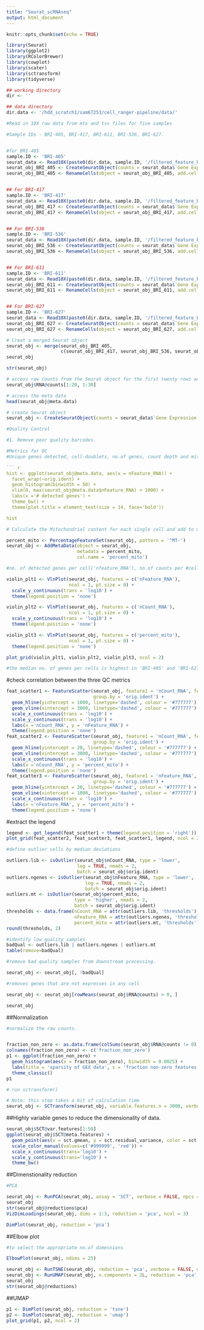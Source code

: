 ---
title: "Seurat_scRNAseq"
output: html_document
---

```{r setup, include=FALSE}
knitr::opts_chunk$set(echo = TRUE)

library(Seurat)
library(ggplot2)
library(RColorBrewer)
library(cowplot)
library(scater)
library(sctransform)
library(tidyverse)

## working directory
dir <- ''

## data directory
dir.data <- '/hdd_scratch1/sam67253/cell_ranger-pipeline/data/'

```


```{r read_data, warning=FALSE, message=FALSE}

#Read in 10X raw data from mtx and tsv files for five samples

#Sample IDs - BRI-405, BRI-417, BRI-611, BRI-536, BRI-627. 


#for BRI-405
sample.ID <- 'BRI-405'
seurat_data <- Read10X(paste0(dir.data, sample.ID, '/filtered_feature_bc_matrix/'))
seurat_obj_BRI_405 <- CreateSeuratObject(counts = seurat_data$`Gene Expression`, project = sample.ID)
seurat_obj_BRI_405 <- RenameCells(object = seurat_obj_BRI_405, add.cell.id = sample.ID)


## For BRI-417
sample.ID <- 'BRI-417'
seurat_data <- Read10X(paste0(dir.data, sample.ID, '/filtered_feature_bc_matrix/'))
seurat_obj_BRI_417 <- CreateSeuratObject(counts = seurat_data$`Gene Expression`, project = sample.ID)
seurat_obj_BRI_417 <- RenameCells(object = seurat_obj_BRI_417, add.cell.id = sample.ID)


## For BRI-536
sample.ID <- 'BRI-536'
seurat_data <- Read10X(paste0(dir.data, sample.ID, '/filtered_feature_bc_matrix/'))
seurat_obj_BRI_536 <- CreateSeuratObject(counts = seurat_data$`Gene Expression`, project = sample.ID)
seurat_obj_BRI_536 <- RenameCells(object = seurat_obj_BRI_536, add.cell.id = sample.ID)


## For BRI-611
sample.ID <- 'BRI-611'
seurat_data <- Read10X(paste0(dir.data, sample.ID, '/filtered_feature_bc_matrix/'))
seurat_obj_BRI_611 <- CreateSeuratObject(counts = seurat_data$`Gene Expression`, project = sample.ID)
seurat_obj_BRI_611 <- RenameCells(object = seurat_obj_BRI_611, add.cell.id = sample.ID)


## For BRI-627
sample.ID <- 'BRI-627'
seurat_data <- Read10X(paste0(dir.data, sample.ID, '/filtered_feature_bc_matrix/'))
seurat_obj_BRI_627 <- CreateSeuratObject(counts = seurat_data$`Gene Expression`, project = sample.ID)
seurat_obj_BRI_627 <- RenameCells(object = seurat_obj_BRI_627, add.cell.id = sample.ID)

```

```{r}

# Creat a merged Seurat object
seurat_obj <- merge(seurat_obj_BRI_405,
                    c(seurat_obj_BRI_417, seurat_obj_BRI_536, seurat_obj_BRI_611, seurat_obj_BRI_627))
seurat_obj

str(seurat_obj)

# access raw counts from the Seurat object for the first twenty rows and columns
seurat_obj$RNA@counts[1:20, 1:30]

# access the meta data
head(seurat_obj@meta.data)

# create Seurat object
seurat_obj <- CreateSeuratObject(counts = seurat_data$`Gene Expression`)


```

```{r}

#Quality Control

#1. Remove poor quality barcodes. 

#Metrics for QC
#Unique genes detected, cell-doublets, no.of genes, count depth and mitochondrial expression

``` {r histogram_of_detected_genes, warning = FALSE, fig.width = 10, fig.height = 6}

hist <- ggplot(seurat_obj@meta.data, aes(x = nFeature_RNA)) +
  facet_wrap(~orig.ident) +
  geom_histogram(binwidth = 50) +
  xlim(0, max(seurat_obj@meta.data$nFeature_RNA) + 1000) +
  labs(x ='# detected genes') +
  theme_bw() +
  theme(plot.title = element_text(size = 14, face='bold'))

hist

```

```{r percentage_mitochondrial_genes}

# Calculate the Mitochondrial content for each single cell and add to meta.data

percent_mito <- PercentageFeatureSet(seurat_obj, pattern = '^MT-')
seurat_obj <- AddMetaData(object = seurat_obj,
                          metadata = percent_mito,
                          col.name = 'percent_mito')
```


```{r QC_violin_plots, warning = FALSE, message = FALSE, fig.width = 10, fig.height = 6}

#no. of detected genes per cell('nfeature_RNA'), no.of counts per #cell('nCount_RNA'), percent of mitochindiral genes per cell #('percent_mito')

violin_plt1 <- VlnPlot(seurat_obj, features = c('nFeature_RNA'), 
                       ncol = 1, pt.size = 0) +
  scale_y_continuous(trans = 'log10') +
  theme(legend.position = 'none')

violin_plt2 <- VlnPlot(seurat_obj, features = c('nCount_RNA'), 
                       ncol = 1, pt.size = 0) +
  scale_y_continuous(trans = 'log10') +
  theme(legend.position = 'none')

violin_plt3 <- VlnPlot(seurat_obj, features = c('percent_mito'), 
                       ncol = 1, pt.size = 0) +
  theme(legend.position = 'none')

plot_grid(violin_plt1, violin_plt2, violin_plt3, ncol = 2)

#the median no. of genes per cells is highest in 'BRI-405' and 'BRI-627'

```

#check correlation between the three QC metrics

```{r QC_scatter_plots, warning = FALSE, fig.width = 10, fig.height = 8}

feat_scatter1 <- FeatureScatter(seurat_obj, feature1 = 'nCount_RNA', feature2 = 'nFeature_RNA', 
                                group.by = 'orig.ident') +
  geom_hline(yintercept = 1000, linetype='dashed', colour = '#777777') +
  geom_vline(xintercept = 3000, linetype='dashed', colour = '#777777') +
  scale_x_continuous(trans = 'log10') +
  scale_y_continuous(trans = 'log10') +
  labs(x ='nCount_RNA', y = 'nFeature_RNA') +
  theme(legend.position = 'none')
feat_scatter2 <- FeatureScatter(seurat_obj, feature1 = 'nCount_RNA', feature2 = 'percent_mito', 
                                group.by = 'orig.ident') +
  geom_hline(yintercept = 20, linetype='dashed', colour = '#777777') +
  geom_vline(xintercept = 3000, linetype='dashed', colour = '#777777') +
  scale_x_continuous(trans = 'log10') +
  labs(x ='nCount_RNA', y = 'percent_mito') +
  theme(legend.position = 'none')
feat_scatter3 <- FeatureScatter(seurat_obj, feature1 = 'nFeature_RNA', feature2 = 'percent_mito', 
                                group.by = 'orig.ident') +
  geom_hline(yintercept = 20, linetype='dashed', colour = '#777777') +
  geom_vline(xintercept = 1000, linetype='dashed', colour = '#777777') +
  scale_x_continuous(trans = 'log10') +
  labs(x ='nFeature_RNA', y = 'percent_mito') +
  theme(legend.position = 'none')

```


#extract the legend


```{r}

legend <- get_legend(feat_scatter1 + theme(legend.position = 'right'))
plot_grid(feat_scatter2, feat_scatter3, feat_scatter1, legend, ncol = 2)

```

```{r}

#define outlier cells by median deviations

outliers.lib <- isOutlier(seurat_obj$nCount_RNA, type = 'lower', 
                          log = TRUE, nmads = 2, 
                          batch = seurat_obj$orig.ident)
outliers.ngenes <- isOutlier(seurat_obj$nFeature_RNA, type = 'lower', 
                             log = TRUE, nmads = 2, 
                             batch = seurat_obj$orig.ident)
outliers.mt <- isOutlier(seurat_obj$percent_mito, 
                         type = 'higher', nmads = 2, 
                         batch = seurat_obj$orig.ident)
thresholds <- data.frame(nCount_RNA = attr(outliers.lib, 'thresholds')[1,],
                         nFeature_RNA = attr(outliers.ngenes, 'thresholds')[1,],
                         percent_mito = attr(outliers.mt, 'thresholds')[2,])
round(thresholds, 2)

```

```{r bad_qual_cells}

#identify low quality samples 
badQual <- outliers.lib | outliers.ngenes | outliers.mt
table(remove=badQual)

```

```{r removal_bud_qual}

#remove bad quality samples from downstream processing.

seurat_obj <- seurat_obj[, !badQual]

#removes genes that are not expresses in any cell

seurat_obj <- seurat_obj[rowMeans(seurat_obj$RNA@counts) > 0, ]

seurat_obj

```

##Normalization


```{r sparsity_calc, warning = FALSE, fig.width = 5, fig.height = 3.5}

#normalize the raw counts. 


fraction_non_zero <- as.data.frame(colSums(seurat_obj$RNA@counts != 0) / dim(seurat_obj$RNA@counts)[1])
colnames(fraction_non_zero) <- c('fraction_non_zero')
p1 <- ggplot(fraction_non_zero) +
  geom_histogram(aes(x = fraction_non_zero), binwidth = 0.0025) +
  labs(title = 'sparsity of GEX data', x = 'fraction non-zero features', y = 'number of cells') +
  theme_classic()
p1

```


```{r sctransformation, warning = FALSE}
# run sctransform()

# Note: this step takes a bit of calculation time
seurat_obj <- SCTransform(seurat_obj, variable.features.n = 3000, verbose = FALSE)

```


##Highly variable genes to reduce the dimensionality of data.

```{r var_features, fig.width = 8, fig.height = 4}
seurat_obj$SCT@var.features[1:50]
ggplot(seurat_obj$SCT@meta.features) +
  geom_point(aes(x = sct.gmean, y = sct.residual_variance, color = sct.variable)) + 
  scale_color_manual(values=c('#999999', 'red')) +
  scale_x_continuous(trans='log10') +
  scale_y_continuous(trans='log10') +
  theme_bw()
```

##Dimenstionality reduction

```{r run_pca, fig.width = 10, fig.height = 5}

#PCA

seurat_obj <- RunPCA(seurat_obj, assay = 'SCT', verbose = FALSE, npcs = 50)
seurat_obj
str(seurat_obj@reductions$pca)
VizDimLoadings(seurat_obj, dims = 1:3, reduction = 'pca', ncol = 3)

```

```{r viz_pca, fig.width = 8, fig.height = 6}
DimPlot(seurat_obj, reduction = 'pca')
```


##Elbow plot

```{r elbow, fig.width = 10, fig.height = 4}

#to select the appropriate no.of dimesnions

ElbowPlot(seurat_obj, ndims = 25)
```


```{r tsne_umap, warning = FALSE, message = FALSE}
seurat_obj <- RunTSNE(seurat_obj, reduction = 'pca', verbose = FALSE, dims =  1:20)
seurat_obj <- RunUMAP(seurat_obj, n.components = 2L, reduction = 'pca', dims = 1:20, verbose = FALSE)
seurat_obj
str(seurat_obj@reductions)

```

##UMAP

```{r dim_vis_tsen_umap, fig.width = 10, fig.height = 5}
p1 <- DimPlot(seurat_obj, reduction = 'tsne')
p2 <- DimPlot(seurat_obj, reduction = 'umap')
plot_grid(p1, p2, ncol = 2)

```






